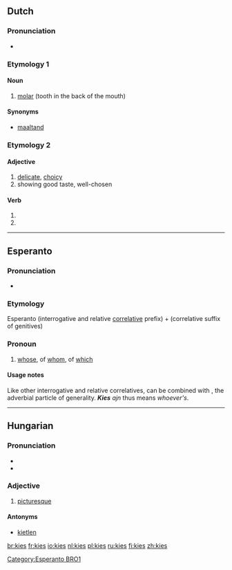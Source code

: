 ==Dutch==

===Pronunciation===
* {{IPA|lang=nl|/kiːs/}}

===Etymology 1===

====Noun====
{{nl-noun|g=m|kiezen}}

# [[molar]] (tooth in the back of the mouth)

====Synonyms====
* [[maaltand]]

===Etymology 2===

====Adjective====
{{nl-adj|sup=meest kies}}

# [[delicate]], [[choicy]]
# showing good taste, well-chosen

====Verb====
{{infl|nl|verb form}}

# {{form of|first person singular of|[[kiezen]]}}
# {{form of|imperative of|kiezen}}
 
----

==Esperanto==

===Pronunciation===
* {{IPA|lang=eo|/'kɪɛs/}}

===Etymology===
Esperanto {{term|ki-|lang=eo}} (interrogative and relative [[:Category:Esperanto correlatives|correlative]] prefix) + {{term|-es|lang=eo}} (correlative suffix of genitives)

===Pronoun===
{{infl|eo|correlative|interrogative and relative correlative of genitives||plural|kies|accusative singular|kies|accusative plural|kies}}

# [[whose]], of [[whom]], of [[which]]

====Usage notes====
Like other interrogative and relative correlatives, {{term|kies}} can be combined with {{term|ajn}}, the adverbial particle of generality. '''''Kies''' ajn'' thus means ''whoever's''.

[[Category:Esperanto BRO1]]

----

==Hungarian==

===Pronunciation===
* {{IPA|/ˈkiɛʃ/|lang=hu}}
* {{hyphenation|ki|es}}

===Adjective===
{{hu-adj|ebb}}

# {{archaic|lang=hu}} [[picturesque]]

====Antonyms====
* [[kietlen]]

[[br:kies]]
[[fr:kies]]
[[io:kies]]
[[nl:kies]]
[[pl:kies]]
[[ru:kies]]
[[fi:kies]]
[[zh:kies]]